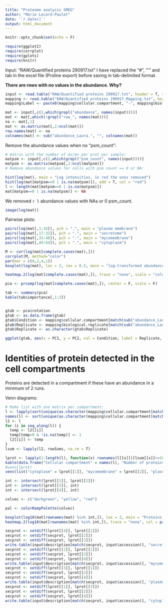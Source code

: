 ```yaml
---
title: "Proteome analysis SMEG"
author: "Marie Locard-Paulet"
date: '`r date()`'
output: html_document
---
```


```r
knitr::opts_chunk$set(echo = F)
```

```r
require(ggplot2)
require(corrplot)
require(gplots)
require(knitr)
```

Input: "RAW/Quantified proteins 290917.txt"
I have replaced the "#", "'" and tab in the excel file (Proline export) before saving in tab-delimited format.

**There are rows with no values in the abundance. Why?**

```r
input <- read.table("RAW/Quantified proteins 290917.txt", header = T, sep = "\t")
mapping <- read.table("RAW/Quantified proteins 290917_Mapping.txt", header = T, sep = "\t")
mapping$Label <- paste0(mapping$cellular.compartment, "-", mapping$biological.replicate, "-", mapping$technical.replicate)
```

```r
mat <- input[,c(2,which(grepl("abundance", names(input))))]
mat <- mat[,which(!grepl("raw_", names(mat)))]
na <- mat[,1]
mat <- as.matrix(mat[,2:ncol(mat)])
row.names(mat) <- na
colnames(mat) <- sub("abundance_Laura.", "", colnames(mat))
```

Remove the abundance values when no "psm_count":
```r
# matrix with the number of ms/ms per prot per sample:
matpsm <- input[,c(2,which(grepl("psm_count", names(input))))]
matpsm <- as.matrix(matpsm[,2:ncol(matpsm)])
# Remove abundance values for cells with psm count == 0 or NA:

hist(log(mat), main = "Log intensities, in red the ones removed")
hist(log(mat[matpsm==0 | is.na(matpsm)]), add = T, col = "red")
l <- length(mat[matpsm==0 | is.na(matpsm)])
mat[matpsm==0 | is.na(matpsm)] <- NA
```

We removed `r l` abundance values with NAs or 0 psm_count.


```r
image(log(mat))
```

Pairwise plots:
```r
pairs(log(mat[,1:16]), pch = ".", main = "plasma membrane")
pairs(log(mat[,17:32]), pch = ".", main = "secretome")
pairs(log(mat[,33:48]), pch = ".", main = "mycomembrane")
pairs(log(mat[,49:64]), pch = ".", main = "cytoplasm")
```

```r
M <- cor(log(mat[complete.cases(mat),]))
corrplot(M, method="color")
par(mar = c(8,2,4,1))
boxplot(log(mat), las = 2, cex = 0.5, main = "log-transformed abundance across runs")

heatmap.2(log(mat[complete.cases(mat),]), trace = "none", scale = "column")

pca <- prcomp(log(mat[complete.cases(mat),]), center = F, scale = F)

tab <- summary(pca)
kable(tab$importance[,1:3])


gtab <- pca$rotation
gtab <- as.data.frame(gtab)
gtab$Condition <- mapping$cellular.compartment[match(sub("abundance_Laura.", "", colnames(mat)), mapping$Sample.name)]
gtab$Replicate <- mapping$biological.replicate[match(sub("abundance_Laura.", "", colnames(mat)), mapping$Sample.name)]
gtab$Replicate <- as.character(gtab$Replicate)

ggplot(gtab, aes(x = PC1, y = PC2, col = Condition, label = Replicate, shape = Replicate)) + theme_bw() + geom_point()
```

# Identities of protein detected in the cell compartments

Proteins are detected in a compartment if these have an abundance in a minimum of 2 runs.

Venn diagrams:
```r
# Make list with one matrix per compartment:
l <- lapply(sort(unique(as.character(mapping$cellular.compartment[match(colnames(mat), mapping$Sample.name)]))), function(x) mat[,as.character(mapping$cellular.compartment[match(colnames(mat), mapping$Sample.name)])==x])
names(l) <- sort(unique(as.character(mapping$cellular.compartment[match(colnames(mat), mapping$Sample.name)])))
l2 <- l
for (i in seq_along(l)) {
  temp <- l2[[i]] 
  temp[temp>0 & !is.na(temp)] <- 1
  l2[[i]] <- temp
}
lsum <- lapply(l2, rowSums, na.rm = T)

lprot <- lapply(1:length(l), function(x) rownames(l[[x]])[lsum[[x]]>=16])
kable(data.frame("Cellular compartment" = names(l), "Number of proteins detected" = sapply(lprot, length)))
#venn(lprot)
venn(list("cytoplasm" = lprot[[1]], "mycomembrane" = lprot[[2]], "plasma membrane" = lprot[[3]], "secretome" = lprot[[4]]))

int <- intersect(lprot[[1]], lprot[[2]])
int <- intersect(lprot[[3]], int)
int <- intersect(lprot[[4]], int)

colvec <- c("darkgreen", "yellow", "red")

pal <- colorRampPalette(colvec)

boxplot(log10(mat[rownames(mat) %in% int,]), las = 2, main = "Proteins common to the 4 compartments")
heatmap.2(log10(mat[rownames(mat) %in% int,]), trace = "none", col = pal(300))

secprot <- setdiff(lprot[[4]], lprot[[1]])
secprot <- setdiff(secprot, lprot[[2]])
secprot <- setdiff(secprot, lprot[[3]])
write.table(input$description[match(secprot, input$accession)], "secretome.txt", sep = "\t")
secprot <- setdiff(lprot[[2]], lprot[[1]])
secprot <- setdiff(secprot, lprot[[3]])
secprot <- setdiff(secprot, lprot[[4]])
write.table(input$description[match(secprot, input$accession)], "mycomembrane.txt", sep = "\t")
secprot <- setdiff(lprot[[3]], lprot[[1]])
secprot <- setdiff(secprot, lprot[[2]])
secprot <- setdiff(secprot, lprot[[4]])
write.table(input$description[match(secprot, input$accession)], "plasmaMembrane.txt", sep = "\t")
secprot <- setdiff(lprot[[1]], lprot[[3]])
secprot <- setdiff(secprot, lprot[[2]])
secprot <- setdiff(secprot, lprot[[4]])
write.table(input$description[match(secprot, input$accession)], "cytoplasm.txt", sep = "\t")
```

